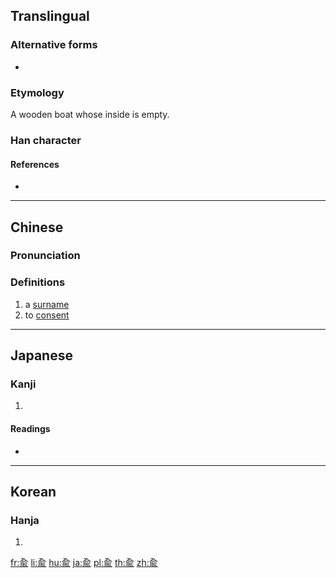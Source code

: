{{also|俞}}
==Translingual==

===Alternative forms===
* {{l|mul|俞}}

===Etymology===
{{Han compound|亼|舟|巜|t2=boat|t3=water|ls=ic}}

A wooden boat whose inside is empty.

===Han character===
{{Han char|rn=11|rad=入|as=07|sn=9|four=8022.1,8023.7|canj=OMBV|ids=⿱𠓛⿰⿵⺆⺀巜 <small>(JK)</small>,⿱亼⿰月巜 <small>(GT)</small>}}

====References====
* {{Han ref|kx=0126.150|dkj=01437|hdz=10155.050|uh=516A|ud=20842}}

----

==Chinese==
{{zh-forms}}

===Pronunciation===
{{zh-pron
|m=yú,shù
|c=jyu6
|mc=
|oc=
|ma=
|cat=pn,v
}}

===Definitions===
# a [[surname]]
# to [[consent]]

----

==Japanese==

===Kanji===
{{ja-kanji|grade=|rs=入07}}

# {{defn|lang=ja|sort=入07}}

====Readings====
* {{ja-readings|on=[[ゆ]] (yu)|kun=[[しかり]] (shikari)}}

----

==Korean==

===Hanja===
{{ko-hanja|hangeul=[[유]]|rv=yu|mr=yu}}

# {{defn|lang=ko|sort=入07}}

[[fr:兪]]
[[li:兪]]
[[hu:兪]]
[[ja:兪]]
[[pl:兪]]
[[th:兪]]
[[zh:兪]]